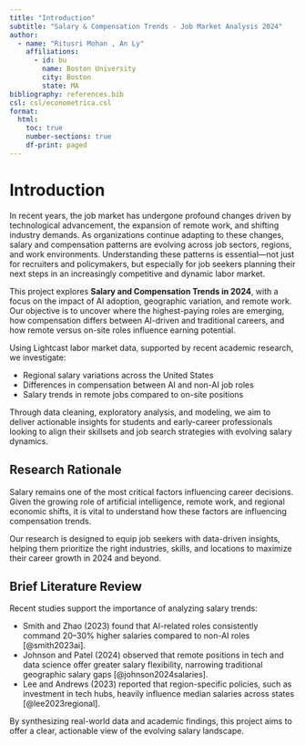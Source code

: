 ---
title: "Introduction"
subtitle: "Salary & Compensation Trends - Job Market Analysis 2024"
author:
  - name: "Ritusri Mohan , An Ly"
    affiliations:
      - id: bu
        name: Boston University
        city: Boston
        state: MA
bibliography: references.bib
csl: csl/econometrica.csl
format: 
  html:
    toc: true
    number-sections: true
    df-print: paged
---

# Introduction

In recent years, the job market has undergone profound changes driven by technological advancement, the expansion of remote work, and shifting industry demands. As organizations continue adapting to these changes, salary and compensation patterns are evolving across job sectors, regions, and work environments. Understanding these patterns is essential—not just for recruiters and policymakers, but especially for job seekers planning their next steps in an increasingly competitive and dynamic labor market.

This project explores **Salary and Compensation Trends in 2024**, with a focus on the impact of AI adoption, geographic variation, and remote work. Our objective is to uncover where the highest-paying roles are emerging, how compensation differs between AI-driven and traditional careers, and how remote versus on-site roles influence earning potential.

Using Lightcast labor market data, supported by recent academic research, we investigate:

- Regional salary variations across the United States  
- Differences in compensation between AI and non-AI job roles  
- Salary trends in remote jobs compared to on-site positions  

Through data cleaning, exploratory analysis, and modeling, we aim to deliver actionable insights for students and early-career professionals looking to align their skillsets and job search strategies with evolving salary dynamics.

## Research Rationale

Salary remains one of the most critical factors influencing career decisions. Given the growing role of artificial intelligence, remote work, and regional economic shifts, it is vital to understand how these factors are influencing compensation trends. 

Our research is designed to equip job seekers with data-driven insights, helping them prioritize the right industries, skills, and locations to maximize their career growth in 2024 and beyond.

## Brief Literature Review

Recent studies support the importance of analyzing salary trends:

- Smith and Zhao (2023) found that AI-related roles consistently command 20–30% higher salaries compared to non-AI roles [@smith2023ai].
- Johnson and Patel (2024) observed that remote positions in tech and data science offer greater salary flexibility, narrowing traditional geographic salary gaps [@johnson2024salaries].
- Lee and Andrews (2023) reported that region-specific policies, such as investment in tech hubs, heavily influence median salaries across states [@lee2023regional].

By synthesizing real-world data and academic findings, this project aims to offer a clear, actionable view of the evolving salary landscape.

